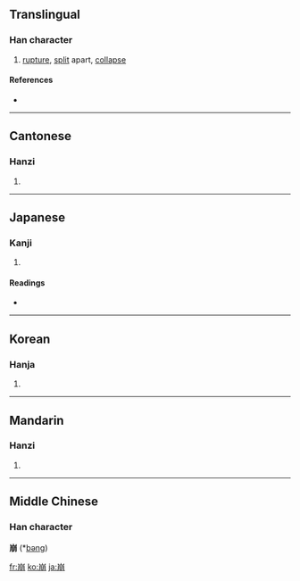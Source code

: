 ==Translingual==

===Han character===
{{Han char|rn=46|rad=山|as=08|sn=11|four=2222<sub>7</sub>|canj=山月月 (UBB)|ids=⿱[[山]][[朋]]}}

# [[rupture]], [[split]] apart, [[collapse]]

====References====
* {{Han ref|kx=0315.060|dkj=08212|dj=0615.260|hdz=10781.140|uh=5D29|ud=23849|bh=B159|bd=45401}}

----

==Cantonese==

===Hanzi===
{{yue-hanzi|jyut=bang1|y=bang1}}

# {{defn|Cantonese}}

----

==Japanese==

===Kanji===
{{ja-kanji|grade=c|rs=山08}}

# {{defn|Japanese}}

====Readings====
* {{ja-readings|on=[[ほう]] (hō)|kun=[[くずれる]] (kuzureru), [[くずす]] (kuzusu)}}

----

==Korean==

===Hanja===
{{ko-hanja|hangeul=붕|rv=bung|mr=pung}}

# {{defn|Korean}}

----

==Mandarin==

===Hanzi===
{{cmn-hanzi|pin=[[bēng]] ([[beng1]])|wg=peng<sup>1</sup>}}

# {{defn|Mandarin}}

----

==Middle Chinese==
===Han character===
'''崩''' (*[[bəng]])<!--asterisk signifies that this is a reconstructed pronunciation-->

[[fr:崩]]
[[ko:崩]]
[[ja:崩]]